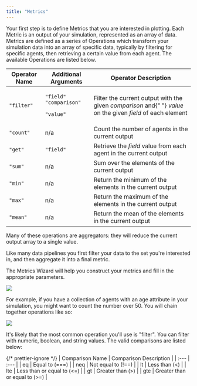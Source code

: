 ```yaml
---
title: "Metrics"
---
```


Your first step is to define Metrics that you are interested in plotting. Each Metric is an output of your simulation, represented as an array of data. Metrics are defined as a series of Operations which transform your simulation data into an array of specific data, typically by filtering for specific agents, then retrieving a certain value from each agent. The available Operations are listed below.

<table className="docs-table">
  <thead>
    <tr>
      <th className="text-left">Operator Name</th>
      <th className="text-left">Additional Arguments</th>
      <th className="text-left">Operator Description</th>
    </tr>
  </thead>
  <tbody>
    <tr>
      <td className="text-left">
        <code>&quot;filter&quot;</code>
      </td>
      <td className="text-left">
        <p>
          <code>&quot;field&quot;</code> <code>&quot;comparison&quot;</code>
        </p>
        <p>
          <code>&quot;value&quot;</code>
        </p>
      </td>
      <td className="text-left">
        Filter the current output with the given <em>comparison</em> and{" "}
        <em>value</em> on the given <em>field</em> of each element
      </td>
    </tr>
    <tr>
      <td className="text-left">
        <code>&quot;count&quot;</code>
      </td>
      <td className="text-left">n/a</td>
      <td className="text-left">
        Count the number of agents in the current output
      </td>
    </tr>
    <tr>
      <td className="text-left">
        <code>&quot;get&quot;</code>
      </td>
      <td className="text-left">
        <code>&quot;field&quot;</code>
      </td>
      <td className="text-left">
        Retrieve the <em>field</em> value from each agent in the current output
      </td>
    </tr>
    <tr>
      <td className="text-left">
        <code>&quot;sum&quot;</code>
      </td>
      <td className="text-left">n/a</td>
      <td className="text-left">Sum over the elements of the current output</td>
    </tr>
    <tr>
      <td className="text-left">
        <code>&quot;min&quot;</code>
      </td>
      <td className="text-left">n/a</td>
      <td className="text-left">
        Return the minimum of the elements in the current output
      </td>
    </tr>
    <tr>
      <td className="text-left">
        <code>&quot;max&quot;</code>
      </td>
      <td className="text-left">n/a</td>
      <td className="text-left">
        Return the maximum of the elements in the current output
      </td>
    </tr>
    <tr>
      <td className="text-left">
        <code>&quot;mean&quot;</code>
      </td>
      <td className="text-left">n/a</td>
      <td className="text-left">
        Return the mean of the elements in the current output
      </td>
    </tr>
  </tbody>
</table>

Many of these operations are aggregators: they will reduce the current output array to a single value.

Like many data pipelines you first filter your data to the set you're interested in, and then aggregate it into a final metric.

The Metrics Wizard will help you construct your metrics and fill in the appropriate parameters.

![](https://cdn-us1.hash.ai/site/docs/analysis-metrics-1.png)

For example, if you have a collection of agents with an age attribute in your simulation, you might want to count the number over 50. You will chain together operations like so:

![](https://cdn-us1.hash.ai/site/docs/analysis-metrics-2.png)

It's likely that the most common operation you'll use is "filter". You can filter with numeric, boolean, and string values. The valid comparisons are listed below:

{/* prettier-ignore */}
| Comparison Name | Comparison Description |
| :--- | :--- |
| eq | Equal to \(===\) |
| neq | Not equal to \(!==\) |
| lt | Less than \(&lt;\) |
| lte | Less than or equal to \(&lt;=\) |
| gt | Greater than \(&gt;\) |
| gte | Greater than or equal to \(&gt;=\) |
